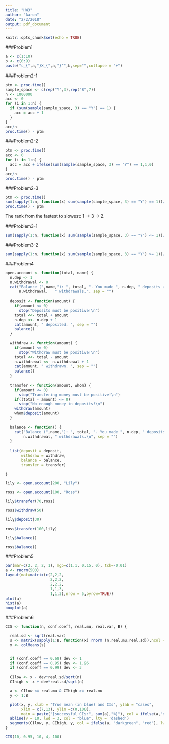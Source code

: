 ```yaml
---
title: "HW3"
author: "Aaron"
date: "2/2/2018"
output: pdf_document
---
```


```r
knitr::opts_chunk$set(echo = TRUE)
```

###Problem1
```r
a <- c(1:10)
b <- c(0:9) 
paste("c_{",a,"}X_{",a,"}^",b,sep="",collapse = "+")
```

###Problem2-1
```r
ptm <- proc.time()
sample_space <- c(rep("Y",3),rep("B",7))
n <- 1000000
acc <- 0
for (i in 1:n) {
  if (sum(sample(sample_space, 3) == "Y") == 1) {
    acc = acc + 1
  }
}
acc/n
proc.time() - ptm
```

###Problem2-2
```r
ptm <- proc.time()
acc <- 0
for (i in 1:n) {
  acc = acc + ifelse(sum(sample(sample_space, 3) == "Y") == 1,1,0)
}
acc/n
proc.time() - ptm
```


###Problem2-3
```r
ptm <- proc.time()
sum(sapply(1:n, function(x) sum(sample(sample_space, 3) == "Y") == 1))/n
proc.time() - ptm
```

The rank from the fastest to slowest: 1 -> 3 -> 2.

###Problem3-1
```r
sum(sapply(1:n, function(x) sum(sample(sample_space, 3) == "Y") <= 1))/n
```

###Problem3-2
```r
sum(sapply(1:n, function(x) sum(sample(sample_space, 3) == "Y") >= 1))/n
```

###Problem4
```r
open.account <- function(total, name) {
  n.dep <- 1
  n.withdrawal <- 0
  cat("Balance (",name,"): ", total, ". You made ", n.dep, " deposits and ", 
      n.withdrawal,   " withdrawals.", sep = "")
  
  deposit <- function(amount) {
    if(amount <= 0)
      stop("Deposits must be positive!\n")
    total <<- total + amount
    n.dep <<- n.dep + 1
    cat(amount, " deposited. ", sep = "")
    balance()
  }
  
  withdraw <- function(amount) {
    if(amount <= 0)
      stop("Withdraw must be positive!\n")
    total <<- total - amount
    n.withdrawal <<- n.withdrawal + 1
    cat(amount, " withdrawn. ", sep = "")
    balance()
  }
  
  transfer <- function(amount, whom) {
    if(amount <= 0)
      stop("Transfering money must be positive!\n")
    if((total - amount) <= 0)
      stop("No enough money in deposits!\n")
    withdraw(amount)
    whom$deposit(amount)
  }
  
  balance <- function() {
    cat("Balance (",name,"): ", total, ". You made ", n.dep, " deposits and ",
        n.withdrawal, " withdrawals.\n", sep = "")
  }
  
  list(deposit = deposit,
       withdraw = withdraw,
       balance = balance,
       transfer = transfer)
  
}
```

```r
lily <- open.account(200, "Lily")
```

```r
ross <- open.account(100, "Ross")
```

```r
lily$transfer(70,ross)
```

```r
ross$withdraw(50)
```

```r
lily$deposit(30)
```

```r
ross$transfer(100,lily)
```

```r
lily$balance()
```

```r
ross$balance()
```

###Problem5
```r
par(mar=c(2, 2, 2, 1), mgp=c(1.1, 0.15, 0), tck=-0.01)
a <- rnorm(500) 
layout(mat=matrix(c(2,2,2,
                    2,2,2,
                    2,2,2,
                    1,1,3,
                    1,1,3),nrow = 5,byrow=TRUE))
plot(a) 
hist(a) 
boxplot(a)
```

###Problem6
```r
CIS <- function(n, conf.coeff, real.mu, real.var, B) {

  real.sd <- sqrt(real.var)
  s <- matrix(sapply(1:B, function(x) rnorm (n,real.mu,real.sd)),ncol = B)
  x <- colMeans(s)


  if (conf.coeff == 0.68) dev <- 1
  if (conf.coeff == 0.95) dev <- 1.96
  if (conf.coeff == 0.99) dev <- 3

  CIlow <- x - dev*real.sd/sqrt(n)
  CIhigh <- x + dev*real.sd/sqrt(n)

  a <- CIlow <= real.mu & CIhigh >= real.mu
  y <- 1:B

  plot(x, y, xlab = "True mean (in blue) and CIs", ylab = "cases",
       xlim = c(7,13), ylim =c(0,100), 
       main = paste("[successful CIs:", sum(a),"%]"), col = ifelse(a,"darkgreen","red"))
  abline(v = 10, lwd = 3, col = "blue", lty = 'dashed')
  segments(CIlow, y, CIhigh, y, col = ifelse(a, "darkgreen", "red"), lwd = 1)
}

CIS(10, 0.95, 10, 4, 100)
```



